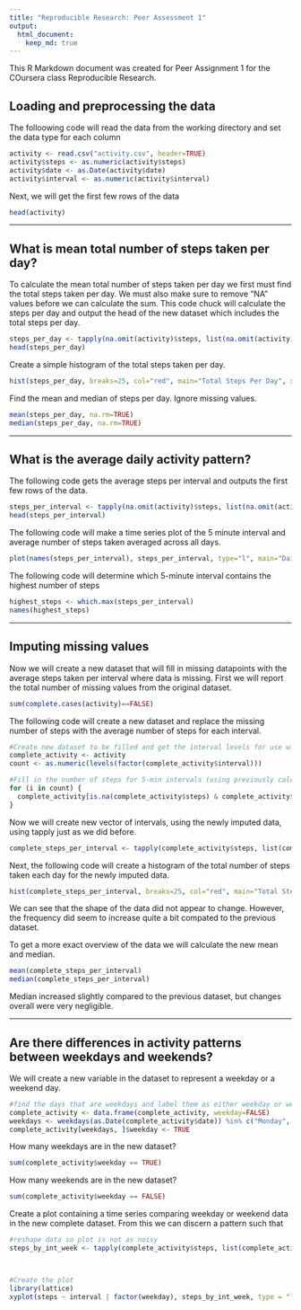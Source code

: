 ```yaml
---
title: "Reproducible Research: Peer Assessment 1"
output: 
  html_document:
    keep_md: true
---
```


This R Markdown document was created for Peer Assignment 1 for the COursera class Reproducible Research. 

## Loading and preprocessing the data

The folloowing code will read the data from the working directory and set the data type for each column

```r
activity <- read.csv("activity.csv", header=TRUE)
activity$steps <- as.numeric(activity$steps)
activity$date <- as.Date(activity$date)
activity$interval <- as.numeric(activity$interval)
```

Next, we will get the first few rows of the data

```r
head(activity)
```

***
## What is mean total number of steps taken per day?

To calculate the mean total number of steps taken per day we first must find the total steps taken per day. We must also make sure to remove "NA" values before we can calculate the sum. This code chuck will calculate the steps per day and output the head of the new dataset which includes the total steps per day.

```r
steps_per_day <- tapply(na.omit(activity)$steps, list(na.omit(activity)$date), sum)
head(steps_per_day)
```

Create a simple histogram of the total steps taken per day.

```r
hist(steps_per_day, breaks=25, col="red", main="Total Steps Per Day", xlab="The Total Steps Per Day", ylab="Frequency")
```

Find the mean and median of steps per day. Ignore missing values.   

```r
mean(steps_per_day, na.rm=TRUE)
median(steps_per_day, na.rm=TRUE)
```

***
## What is the average daily activity pattern?

The following code gets the average steps per interval and outputs the first few rows of the data.

```r
steps_per_interval <- tapply(na.omit(activity)$steps, list(na.omit(activity)$interval), mean)
head(steps_per_interval)
```

The following code will make a time series plot of the 5 minute interval and average number of steps taken averaged across all days.

```r
plot(names(steps_per_interval), steps_per_interval, type="l", main="Daily Activity Pattern", xlab="5 Minute Interval", ylab="Average Steps Per Interval", col="red", lwd=2)
```

The following code will determine which 5-minute interval contains the highest number of steps

```r
highest_steps <- which.max(steps_per_interval)
names(highest_steps)
```

***
## Imputing missing values

Now we will create a new dataset that will fill in missing datapoints with the average steps taken per interval where data is missing. First we will report the total number of missing values from the original dataset.

```r
sum(complete.cases(activity)==FALSE)
```

The following code will create a new dataset and replace the missing number of steps with the average number of steps for each interval. 

```r
#Create new dataset to be filled and get the interval levels for use with for loop
complete_activity <- activity
count <- as.numeric(levels(factor(complete_activity$interval)))

#Fill in the number of steps for 5-min intervals (using previously calculated steps_per_interval means) with missing values using a for loop
for (i in count) {
  complete_activity[is.na(complete_activity$steps) & complete_activity$interval==i, 1] <- steps_per_interval[names(steps_per_interval)==i][[1]]
} 
```

Now we will create new vector of intervals, using the newly imputed data, using tapply just as we did before.

```r
complete_steps_per_interval <- tapply(complete_activity$steps, list(complete_activity$date), sum)
```

Next, the following code will create a histogram of the total number of steps taken each day for the newly imputed data. 

```r
hist(complete_steps_per_interval, breaks=25, col="red", main="Total Steps Per Day, Imputed Data", xlab="The Total Steps Per Day", ylab="Frequency")
```

We can see that the shape of the data did not appear to change. However, the frequency did seem to increase quite a bit compated to the previous dataset. 

To get a more exact overview of the data we will calculate the new mean and median.

```r
mean(complete_steps_per_interval)
median(complete_steps_per_interval)
```

Median increased slightly compared to the previous dataset, but changes overall were very negligible. 

***
## Are there differences in activity patterns between weekdays and weekends?

We will create a new variable in the dataset to represent a weekday or a weekend day. 

```r
#find the days that are weekdays and label them as either weekday or weekend (assigning true or false)
complete_activity <- data.frame(complete_activity, weekday=FALSE)
weekdays <- weekdays(as.Date(complete_activity$date)) %in% c("Monday", "Tuesday", "Wednesday", "Thursday", "Friday")
complete_activity[weekdays, ]$weekday <- TRUE
```

How many weekdays are in the new dataset?

```r
sum(complete_activity$weekday == TRUE)
```

How many weekends are in the new dataset?

```r
sum(complete_activity$weekday == FALSE)
```

Create a plot containing a time series comparing weekday or weekend data in the new complete dataset. From this we can discern a pattern such that 

```r
#reshape data so plot is not as noisy
steps_by_int_week <- tapply(complete_activity$steps, list(complete_activity$interval, complete_activity$weekday), mean)



#Create the plot
library(lattice)
xyplot(steps ~ interval | factor(weekday), steps_by_int_week, type = "l", layout = c(1, 2), xlab = "Interval", ylab = "Number of steps")
```
